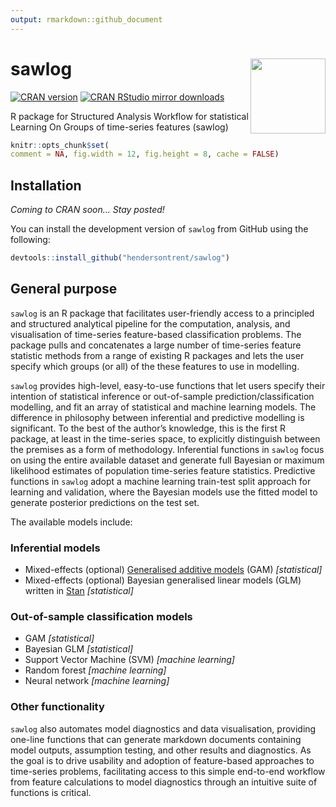 ```yaml
---
output: rmarkdown::github_document
---
```


# sawlog <img src="man/figures/logo.png" align="right" width="120" />

[![CRAN version](http://www.r-pkg.org/badges/version/catch22)](http://www.r-pkg.org/pkg/catch22)
[![CRAN RStudio mirror downloads](http://cranlogs.r-pkg.org/badges/catch22)](http://www.r-pkg.org/pkg/catch22)

R package for Structured Analysis Workflow for statistical Learning On Groups of time-series features (sawlog)

```r
knitr::opts_chunk$set(
comment = NA, fig.width = 12, fig.height = 8, cache = FALSE)
```

## Installation

*Coming to CRAN soon... Stay posted!*

You can install the development version of `sawlog` from GitHub using the following:

```r
devtools::install_github("hendersontrent/sawlog")
```

## General purpose

`sawlog` is an R package that facilitates user-friendly access to a principled and structured analytical pipeline for the computation, analysis, and visualisation of time-series feature-based classification problems. The package pulls and concatenates a large number of time-series feature statistic methods from a range of existing R packages and lets the user specify which groups (or all) of the these features to use in modelling.

`sawlog` provides high-level, easy-to-use functions that let users specify their intention of statistical inference or out-of-sample prediction/classification modelling, and fit an array of statistical and machine learning models. The difference in philosophy between inferential and predictive modelling is significant. To the best of the author's knowledge, this is the first R package, at least in the time-series space, to explicitly distinguish between the premises as a form of methodology. Inferential functions in `sawlog` focus on using the entire available dataset and generate full Bayesian or maximum likelihood estimates of population time-series feature statistics. Predictive functions in `sawlog` adopt a machine learning train-test split approach for learning and validation, where the Bayesian models use the fitted model to generate posterior predictions on the test set.

The available models include:

### Inferential models

* Mixed-effects (optional) [Generalised additive models](https://en.wikipedia.org/wiki/Generalized_additive_model) (GAM) *[statistical]*
* Mixed-effects (optional) Bayesian generalised linear models (GLM) written in [Stan](https://mc-stan.org) *[statistical]*

### Out-of-sample classification models

* GAM *[statistical]*
* Bayesian GLM *[statistical]*
* Support Vector Machine (SVM) *[machine learning]*
* Random forest *[machine learning]*
* Neural network *[machine learning]*

### Other functionality

`sawlog` also automates model diagnostics and data visualisation, providing one-line functions that can generate markdown documents containing model outputs, assumption testing, and other results and diagnostics. As the goal is to drive usability and adoption of feature-based approaches to time-series problems, facilitating access to this simple end-to-end workflow from feature calculations to model diagnostics through an intuitive suite of functions is critical.
